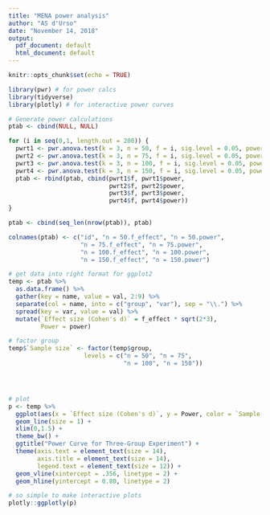 ```yaml
---
title: "MENA power analysis"
author: "AS d'Urso"
date: "November 14, 2018"
output:
  pdf_document: default
  html_document: default
---
```


```r
knitr::opts_chunk$set(echo = TRUE)
```

```r
library(pwr) # for power calcs
library(tidyverse) 
library(plotly) # for interactive power curves

# Generate power calculations
ptab <- cbind(NULL, NULL)       

for (i in seq(0,1, length.out = 200)) {
  pwrt1 <- pwr.anova.test(k = 3, n = 50, f = i, sig.level = 0.05, power = NULL)
  pwrt2 <- pwr.anova.test(k = 3, n = 75, f = i, sig.level = 0.05, power = NULL)
  pwrt3 <- pwr.anova.test(k = 3, n = 100, f = i, sig.level = 0.05, power = NULL)
  pwrt4 <- pwr.anova.test(k = 3, n = 150, f = i, sig.level = 0.05, power = NULL)
  ptab <- rbind(ptab, cbind(pwrt1$f, pwrt1$power,
                            pwrt2$f, pwrt2$power,
                            pwrt3$f, pwrt3$power,
                            pwrt4$f, pwrt4$power))
}

ptab <- cbind(seq_len(nrow(ptab)), ptab)

colnames(ptab) <- c("id", "n = 50.f_effect", "n = 50.power",
                    "n = 75.f_effect", "n = 75.power",
                    "n = 100.f_effect", "n = 100.power",
                    "n = 150.f_effect", "n = 150.power")

# get data into right format for ggplot2
temp <- ptab %>%
  as.data.frame() %>%
  gather(key = name, value = val, 2:9) %>%
  separate(col = name, into = c("group", "var"), sep = "\\.") %>%
  spread(key = var, value = val) %>% 
  mutate(`Effect size (Cohen's d)` = f_effect * sqrt(2*3),
         Power = power)

# factor group
temp$`Sample size` <- factor(temp$group, 
                     levels = c("n = 50", "n = 75", 
                                "n = 100", "n = 150"))




# plot
p <- temp %>%  
  ggplot(aes(x = `Effect size (Cohen's d)`, y = Power, color = `Sample size`)) +
  geom_line(size = 1) + 
  xlim(0,1.5) +
  theme_bw() +
  ggtitle("Power Curve for Three-Group Experiment") +
  theme(axis.text = element_text(size = 14), 
        axis.title = element_text(size = 14), 
        legend.text = element_text(size = 12)) +
  geom_vline(xintercept = .356, linetype = 2) +
  geom_hline(yintercept = 0.80, linetype = 2)
```

```r
# so simple to make interactive plots
plotly::ggplotly(p)
```
